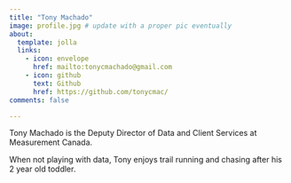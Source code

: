 ```yaml
---
title: "Tony Machado"
image: profile.jpg # update with a proper pic eventually
about:
  template: jolla
  links:
    - icon: envelope
      href: mailto:tonycmachado@gmail.com
    - icon: github
      text: Github
      href: https://github.com/tonycmac/
comments: false

---
```


Tony Machado is the Deputy Director of Data and Client Services at Measurement Canada. 

When not playing with data, Tony enjoys trail running and chasing after his 2 year old toddler.